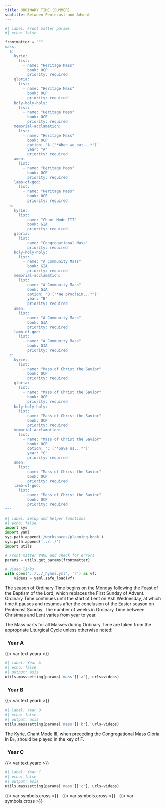 ```yaml
---
title: ORDINARY TIME (SUMMER)
subtitle: Between Pentecost and Advent
---
```


```python
#| label: Front matter params
#| echo: false

frontmatter = """
mass:
  a:
    kyrie:
      list:
        - name: "Heritage Mass"
          book: OCP
          priority: required
    gloria:
      list:
        - name: "Heritage Mass"
          book: OCP
          priority: required
    holy-holy-holy:
      list:
        - name: "Heritage Mass"
          book: OCP
          priority: required
    memorial-acclamation:
      list:
        - name: "Heritage Mass"
          book: OCP
          option: 'A ("*When we eat...*")'
          year: "A"
          priority: required
    amen:
      list:
        - name: "Heritage Mass"
          book: OCP
          priority: required
    lamb-of-god:
      list:
        - name: "Heritage Mass"
          book: OCP
          priority: required
  b:
    kyrie:
      list:
        - name: "Chant Mode III"
          book: GIA
          priority: required
    gloria:
      list:
        - name: "Congregational Mass"
          priority: required
    holy-holy-holy:
      list:
        - name: "A Community Mass"
          book: GIA
          priority: required
    memorial-acclamation:
      list:
        - name: "A Community Mass"
          book: GIA
          option: 'B ("*We proclaim...*")'
          year: "B"
          priority: required
    amen:
      list:
        - name: "A Community Mass"
          book: GIA
          priority: required
    lamb-of-god:
      list:
        - name: "A Community Mass"
          book: GIA
          priority: required
  c:
    kyrie:
      list:
        - name: "Mass of Christ the Savior"
          book: OCP
          priority: required
    gloria:
      list:
        - name: "Mass of Christ the Savior"
          book: OCP
          priority: required
    holy-holy-holy:
      list:
        - name: "Mass of Christ the Savior"
          book: OCP
          priority: required
    memorial-acclamation:
      list:
        - name: "Mass of Christ the Savior"
          book: OCP
          option: 'C ("*Save us...*")'
          year: "C"
          priority: required
    amen:
      list:
        - name: "Mass of Christ the Savior"
          book: OCP
          priority: required
    lamb-of-god:
      list:
        - name: "Mass of Christ the Savior"
          book: OCP
          priority: required
"""
```

```python
#| label: Setup and helper functions
#| echo: false
import sys
import yaml
sys.path.append('/workspaces/planning-book')
sys.path.append('../../')
import utils

# Front matter YAML and check for errors
params = utils.get_params(frontmatter)

# Video links
with open('../../_hymns.yml', 'r') as vf:
    videos = yaml.safe_load(vf)
```

::: {.red}
The season of Ordinary Time begins on the Monday following the Feast of the Baptism of the Lord, which replaces the First Sunday of Advent. Ordinary Time continues until the start of Lent on Ash Wednesday, at which time it pauses and resumes after the conclusion of the Easter season on Pentecost Sunday. The number of weeks in Ordinary Time between Christmas and Lent varies from year to year.

The Mass parts for all Masses during Ordinary Time are taken from the
appropriate Liturgical Cycle unless otherwise noted:
:::

::: {.titlered}
### &nbsp; Year A
:::
{{< var text.yeara >}}

```python
#| label: Year A
#| echo: false
#| output: asis
utils.masssetting(params['mass']['a'], urls=videos)
```

::: {.titlered}
### &nbsp; Year B
:::
{{< var text.yearb >}}

```python
#| label: Year B
#| echo: false
#| output: asis
utils.masssetting(params['mass']['b'], urls=videos)
```

::: {.red}
The Kyrie, Chant Mode III, when preceding the Congregational Mass Gloria in
B♭, should be played in the key of F.
:::

::: {.titlered}
### &nbsp; Year C
:::
{{< var text.yearc >}}

```python
#| label: Year C
#| echo: false
#| output: asis
utils.masssetting(params['mass']['c'], urls=videos)
```

::: {.centered}
{{< var symbols.cross >}} &nbsp; {{< var symbols.cross >}} &nbsp; {{< var symbols.cross >}}
:::